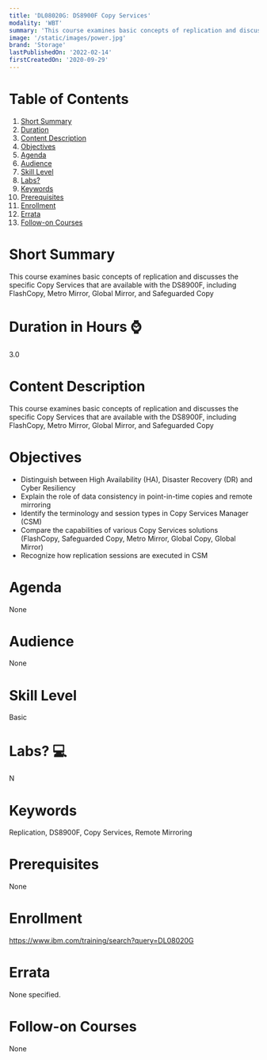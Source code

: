 ```yaml
---
title: 'DL08020G: DS8900F Copy Services'
modality: 'WBT'
summary: 'This course examines basic concepts of replication and discusses the specific Copy Services that are available with the DS8900F, including FlashCopy, Metro Mirror, Global Mirror, and Safeguarded Copy'
image: '/static/images/power.jpg'
brand: 'Storage'
lastPublishedOn: '2022-02-14'
firstCreatedOn: '2020-09-29'
---
```

# Table of Contents
1.  [Short Summary](#short-summary)
2.  [Duration](#duration-in-hours-)
3.  [Content Description](#content-description)
4.  [Objectives](#objectives)
5.  [Agenda](#agenda)
6.  [Audience](#audience)
7.  [Skill Level](#skill-level)
8.  [Labs?](#labs-)
9.  [Keywords](#keywords)
10. [Prerequisites](#prerequisites)
11. [Enrollment](#enrollment)
12. [Errata](#errata)
13. [Follow-on Courses](#follow-on-courses)

# Short Summary
This course examines basic concepts of replication and discusses the specific Copy Services that are available with the DS8900F, including FlashCopy, Metro Mirror, Global Mirror, and Safeguarded Copy

# Duration in Hours ⌚
3.0

# Content Description
This course examines basic concepts of replication and discusses the specific Copy Services that are available with the DS8900F, including FlashCopy, Metro Mirror, Global Mirror, and Safeguarded Copy

# Objectives
* Distinguish between High Availability (HA), Disaster Recovery (DR) and Cyber Resiliency
* Explain the role of data consistency in point-in-time copies and remote mirroring
* Identify the terminology and session types in Copy Services Manager (CSM)
* Compare the capabilities of various Copy Services solutions (FlashCopy, Safeguarded Copy, Metro Mirror, Global Copy, Global Mirror)
* Recognize how replication sessions are executed in CSM


# Agenda
None

# Audience
None

# Skill Level
Basic               

# Labs? 💻
N

# Keywords
Replication, DS8900F, Copy Services, Remote Mirroring

# Prerequisites
None

# Enrollment
https://www.ibm.com/training/search?query=DL08020G

# Errata
None specified.

# Follow-on Courses
None

